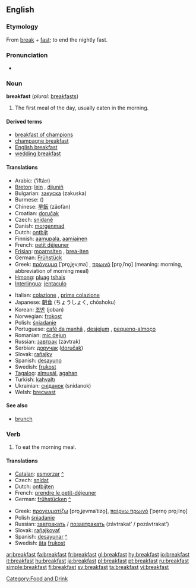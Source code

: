 ==English==

===Etymology===
From [[break]] + [[fast]]; to end the nightly fast.

===Pronunciation===
*{{IPA|/ˈbɹɛkfəst/}}

===Noun===
'''breakfast''' (''plural:'' [[breakfasts]])

# The first meal of the day, usually eaten in the morning.

====Derived terms====
*[[breakfast of champions]]
*[[champagne breakfast]]
*[[English breakfast]]
*[[wedding breakfast]]

====Translations====
{{top}}
*Arabic: {{ARchar|[[افطار]]}} (’iftá:r) {{m}}
*[[Breton]]: [[lein]] {{f}}, [[dijuniñ]] {{m}}
*Bulgarian: [[закуска]] (zakuska) {{f}}
*Burmese: ({{IPA|/mə̇.nɛ̄ˀ.sɑ̄/}})
*Chinese: [[早飯]] (zǎofàn)
*Croatian: [[doručak]] {{m}}
*Czech: [[snídaně]] {{f}}
*Danish: [[morgenmad]] {{g|Danish}}
*Dutch: [[ontbijt]] {{n}}
*Finnish: [[aamupala]], [[aamiainen]]
*French: [[petit déjeuner]] {{m}}
*[[Frisian]]: [[moarnsiten]] {{n}}, [[brea-iten]] {{n}}
*German: [[Frühstück]] {{n}}
*Greek: [[πρόγευμα]] [ˈpro̞ʝe̞vˌma] {{n}}, [[πρωινό]] [pro̞ˌiˈno̞] {{n}} (meaning: morning, abbreviation of morning meal)
*[[Hmong]]: [[pluag]] [[tshais]]
*[[Interlingua]]: [[jentaculo]]
{{mid}}
*Italian: [[colazione]] {{f}}, [[prima colazione]] {{f}}
*Japanese: [[朝食]] (ちょうしょく, chōshoku)
*Korean: [[조반]] (joban)
*Norwegian: [[frokost]] {{g|Norwegian}}
*Polish: [[śniadanie]] {{n}}
*Portuguese: [[café da manhã]] {{m}}, [[desjejum]] {{f}}, [[pequeno-almoço]] {{m}}
*Romanian: [[mic dejun]] {{n}}
*Russian: [[завтрак]] (závtrak) {{m}}
*Serbian: [[доручак]] ([[doručak]]) {{m}}
*Slovak: [[raňajky]] {{fpl}}
*Spanish: [[desayuno]] {{m}}
*Swedish: [[frukost]] {{c}}
*[[Tagalog]]: [[almusál]], [[agahan]]
*Turkish: [[kahvaltı]]
*Ukrainian: [[сніданок]] (snidanok) {{m}}
*Welsh: [[brecwast]] {{g|Welsh}}
{{bottom}}

====See also====
*[[brunch]]

===Verb===
{{en-verb}}

# To eat the morning meal.

====Translations====
{{top}}
*[[Catalan]]: [[esmorzar]] [[:ca:esmorzar|^]]
*Czech: [[snídat]]
*Dutch: [[ontbijten]]
*French: [[prendre le petit-déjeuner]]
*German: [[frühstücken]] [[:de:frühstücken|^]]
{{mid}}
*Greek: [[προγευματίζω]] [pro̞ˌʝe̞vmaˈtizo̞], [[παίρνω πρωινό]] [ˈpe̞rno̞ pro̞ˌiˈno̞]
*Polish [[śniadanie]]
*Russian: [[завтракать]] / [[позавтракать]] (závtrakat’ / pozávtrakat’)
*Slovak: [[raňajkovať]]
*Spanish: [[desayunar]] [[:es:desayunar|^]]
*Swedish: [[äta]] [[frukost]]
{{bottom}}

[[Category:Food and Drink]]

[[ar:breakfast]]
[[fa:breakfast]]
[[fr:breakfast]]
[[gl:breakfast]]
[[hy:breakfast]]
[[io:breakfast]]
[[it:breakfast]]
[[hu:breakfast]]
[[ja:breakfast]]
[[pl:breakfast]]
[[pt:breakfast]]
[[ru:breakfast]]
[[simple:breakfast]]
[[fi:breakfast]]
[[sv:breakfast]]
[[ta:breakfast]]
[[vi:breakfast]]